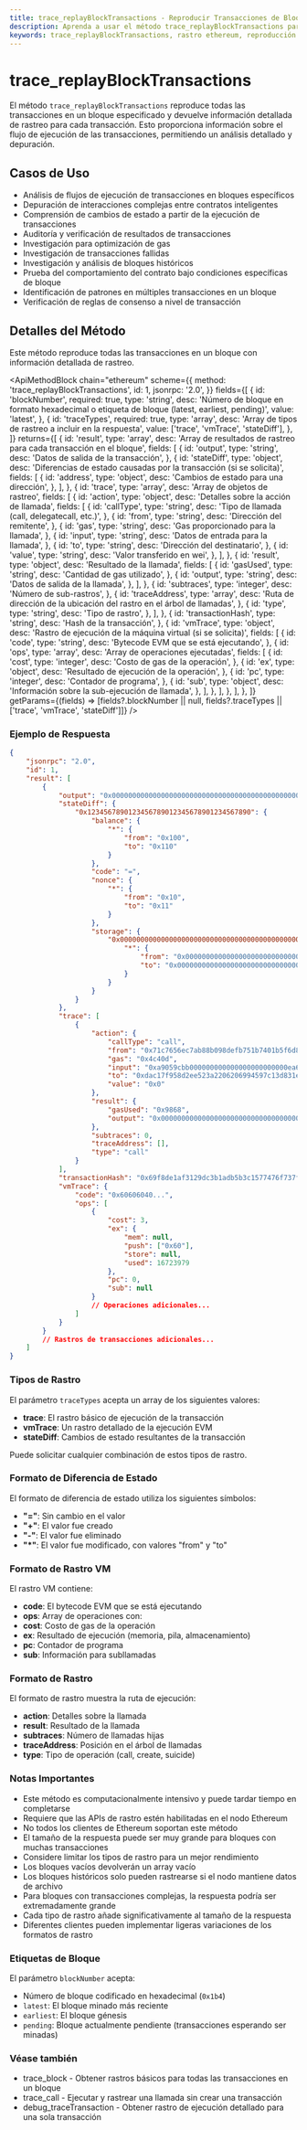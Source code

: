 ```yaml
---
title: trace_replayBlockTransactions - Reproducir Transacciones de Bloque | Métodos de la API de Ethereum
description: Aprenda a usar el método trace_replayBlockTransactions para reproducir todas las transacciones en un bloque con información de rastreo para análisis detallado y depuración.
keywords: trace_replayBlockTransactions, rastro ethereum, reproducción de transacciones, transacciones de bloque, depuración de contratos inteligentes, rastreo de ejecución
---
```


# trace_replayBlockTransactions

El método `trace_replayBlockTransactions` reproduce todas las transacciones en un bloque especificado y devuelve información detallada de rastreo para cada transacción. Esto proporciona información sobre el flujo de ejecución de las transacciones, permitiendo un análisis detallado y depuración.

## Casos de Uso

- Análisis de flujos de ejecución de transacciones en bloques específicos
- Depuración de interacciones complejas entre contratos inteligentes
- Comprensión de cambios de estado a partir de la ejecución de transacciones
- Auditoría y verificación de resultados de transacciones
- Investigación para optimización de gas
- Investigación de transacciones fallidas
- Investigación y análisis de bloques históricos
- Prueba del comportamiento del contrato bajo condiciones específicas de bloque
- Identificación de patrones en múltiples transacciones en un bloque
- Verificación de reglas de consenso a nivel de transacción

## Detalles del Método

Este método reproduce todas las transacciones en un bloque con información detallada de rastreo.

<ApiMethodBlock
	chain="ethereum"
	scheme={{
		method: 'trace_replayBlockTransactions',
		id: 1,
		jsonrpc: '2.0',
	}}
	fields={[
		{
			id: 'blockNumber',
			required: true,
			type: 'string',
			desc: 'Número de bloque en formato hexadecimal o etiqueta de bloque (latest, earliest, pending)',
			value: 'latest',
		},
		{
			id: 'traceTypes',
			required: true,
			type: 'array',
			desc: 'Array de tipos de rastreo a incluir en la respuesta',
			value: ['trace', 'vmTrace', 'stateDiff'],
		},
	]}
	returns={[
		{
			id: 'result',
			type: 'array',
			desc: 'Array de resultados de rastreo para cada transacción en el bloque',
			fields: [
				{
					id: 'output',
					type: 'string',
					desc: 'Datos de salida de la transacción',
				},
				{
					id: 'stateDiff',
					type: 'object',
					desc: 'Diferencias de estado causadas por la transacción (si se solicita)',
					fields: [
						{
							id: 'address',
							type: 'object',
							desc: 'Cambios de estado para una dirección',
						},
					],
				},
				{
					id: 'trace',
					type: 'array',
					desc: 'Array de objetos de rastreo',
					fields: [
						{
							id: 'action',
							type: 'object',
							desc: 'Detalles sobre la acción de llamada',
							fields: [
								{
									id: 'callType',
									type: 'string',
									desc: 'Tipo de llamada (call, delegatecall, etc.)',
								},
								{
									id: 'from',
									type: 'string',
									desc: 'Dirección del remitente',
								},
								{
									id: 'gas',
									type: 'string',
									desc: 'Gas proporcionado para la llamada',
								},
								{
									id: 'input',
									type: 'string',
									desc: 'Datos de entrada para la llamada',
								},
								{
									id: 'to',
									type: 'string',
									desc: 'Dirección del destinatario',
								},
								{
									id: 'value',
									type: 'string',
									desc: 'Valor transferido en wei',
								},
							],
						},
						{
							id: 'result',
							type: 'object',
							desc: 'Resultado de la llamada',
							fields: [
								{
									id: 'gasUsed',
									type: 'string',
									desc: 'Cantidad de gas utilizado',
								},
								{
									id: 'output',
									type: 'string',
									desc: 'Datos de salida de la llamada',
								},
							],
						},
						{
							id: 'subtraces',
							type: 'integer',
							desc: 'Número de sub-rastros',
						},
						{
							id: 'traceAddress',
							type: 'array',
							desc: 'Ruta de dirección de la ubicación del rastro en el árbol de llamadas',
						},
						{
							id: 'type',
							type: 'string',
							desc: 'Tipo de rastro',
						},
					],
				},
				{
					id: 'transactionHash',
					type: 'string',
					desc: 'Hash de la transacción',
				},
				{
					id: 'vmTrace',
					type: 'object',
					desc: 'Rastro de ejecución de la máquina virtual (si se solicita)',
					fields: [
						{
							id: 'code',
							type: 'string',
							desc: 'Bytecode EVM que se está ejecutando',
						},
						{
							id: 'ops',
							type: 'array',
							desc: 'Array de operaciones ejecutadas',
							fields: [
								{
									id: 'cost',
									type: 'integer',
									desc: 'Costo de gas de la operación',
								},
								{
									id: 'ex',
									type: 'object',
									desc: 'Resultado de ejecución de la operación',
								},
								{
									id: 'pc',
									type: 'integer',
									desc: 'Contador de programa',
								},
								{
									id: 'sub',
									type: 'object',
									desc: 'Información sobre la sub-ejecución de llamada',
								},
							],
						},
					],
				},
			],
		},
	]}
	getParams={(fields) => [fields?.blockNumber || null, fields?.traceTypes || ['trace', 'vmTrace', 'stateDiff']]}
/>

### Ejemplo de Respuesta

```json
{
	"jsonrpc": "2.0",
	"id": 1,
	"result": [
		{
			"output": "0x0000000000000000000000000000000000000000000000000000000000000001",
			"stateDiff": {
				"0x1234567890123456789012345678901234567890": {
					"balance": {
						"*": {
							"from": "0x100",
							"to": "0x110"
						}
					},
					"code": "=",
					"nonce": {
						"*": {
							"from": "0x10",
							"to": "0x11"
						}
					},
					"storage": {
						"0x0000000000000000000000000000000000000000000000000000000000000001": {
							"*": {
								"from": "0x0000000000000000000000000000000000000000000000000000000000000000",
								"to": "0x0000000000000000000000000000000000000000000000000000000000000001"
							}
						}
					}
				}
			},
			"trace": [
				{
					"action": {
						"callType": "call",
						"from": "0x71c7656ec7ab88b098defb751b7401b5f6d8976f",
						"gas": "0x4c40d",
						"input": "0xa9059cbb000000000000000000000000ea674fdde714fd979de3edf0f56aa9716b898ec80000000000000000000000000000000000000000000000002b5e3af16b1880000",
						"to": "0xdac17f958d2ee523a2206206994597c13d831ec7",
						"value": "0x0"
					},
					"result": {
						"gasUsed": "0x9868",
						"output": "0x0000000000000000000000000000000000000000000000000000000000000001"
					},
					"subtraces": 0,
					"traceAddress": [],
					"type": "call"
				}
			],
			"transactionHash": "0x69f8de1af3129dc3b1adb5b3c1577476f737f9335f156e177b48c2ed88f3f7c4",
			"vmTrace": {
				"code": "0x60606040...",
				"ops": [
					{
						"cost": 3,
						"ex": {
							"mem": null,
							"push": ["0x60"],
							"store": null,
							"used": 16723979
						},
						"pc": 0,
						"sub": null
					}
					// Operaciones adicionales...
				]
			}
		}
		// Rastros de transacciones adicionales...
	]
}
```

### Tipos de Rastro

El parámetro `traceTypes` acepta un array de los siguientes valores:

- **trace**: El rastro básico de ejecución de la transacción
- **vmTrace**: Un rastro detallado de la ejecución EVM
- **stateDiff**: Cambios de estado resultantes de la transacción

Puede solicitar cualquier combinación de estos tipos de rastro.

### Formato de Diferencia de Estado

El formato de diferencia de estado utiliza los siguientes símbolos:

- **"="**: Sin cambio en el valor
- **"+"**: El valor fue creado
- **"-"**: El valor fue eliminado
- **"\*"**: El valor fue modificado, con valores "from" y "to"

### Formato de Rastro VM

El rastro VM contiene:

- **code**: El bytecode EVM que se está ejecutando
- **ops**: Array de operaciones con:
- **cost**: Costo de gas de la operación
- **ex**: Resultado de ejecución (memoria, pila, almacenamiento)
- **pc**: Contador de programa
- **sub**: Información para subllamadas

### Formato de Rastro

El formato de rastro muestra la ruta de ejecución:

- **action**: Detalles sobre la llamada
- **result**: Resultado de la llamada
- **subtraces**: Número de llamadas hijas
- **traceAddress**: Posición en el árbol de llamadas
- **type**: Tipo de operación (call, create, suicide)

### Notas Importantes

- Este método es computacionalmente intensivo y puede tardar tiempo en completarse
- Requiere que las APIs de rastro estén habilitadas en el nodo Ethereum
- No todos los clientes de Ethereum soportan este método
- El tamaño de la respuesta puede ser muy grande para bloques con muchas transacciones
- Considere limitar los tipos de rastro para un mejor rendimiento
- Los bloques vacíos devolverán un array vacío
- Los bloques históricos solo pueden rastrearse si el nodo mantiene datos de archivo
- Para bloques con transacciones complejas, la respuesta podría ser extremadamente grande
- Cada tipo de rastro añade significativamente al tamaño de la respuesta
- Diferentes clientes pueden implementar ligeras variaciones de los formatos de rastro

### Etiquetas de Bloque

El parámetro `blockNumber` acepta:

- Número de bloque codificado en hexadecimal (`0x1b4`)
- `latest`: El bloque minado más reciente
- `earliest`: El bloque génesis
- `pending`: Bloque actualmente pendiente (transacciones esperando ser minadas)

### Véase también

- <Link to="/docs/ethereum/trace-methods/trace_block" title="Obtener rastros básicos para transacciones en un bloque">trace_block</Link> - Obtener rastros básicos para todas las transacciones en un bloque
- <Link to="/docs/ethereum/trace-methods/trace_call" title="Rastrear una llamada sin crear una transacción">trace_call</Link> - Ejecutar y rastrear una llamada sin crear una transacción
- <Link to="/docs/ethereum/debug-methods/debug_traceTransaction" title="Obtener detalles de ejecución de bajo nivel de EVM para una transacción">debug_traceTransaction</Link> - Obtener rastro de ejecución detallado para una sola transacción
